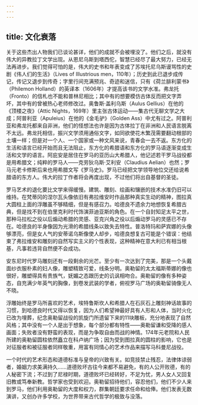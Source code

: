 ```yaml
---
---
---
```

title: 文化衰落
---




关于这些杰出人物我们已谈论甚详，他们的成就不会被埋没了。他们之后，就没有伟大的异教拉丁文学出现。从恩尼乌斯到塔西佗，智慧已经尽了最大努力，已经无法再进步。我们觉得可怕的是，伟大的史书和年表变成了苏埃托尼乌斯谩骂性的史剧《伟人们的生活》（Lives of Illustrious men，110年）；历史到此已退步成传记，传记又退步到传奇；字里行间充满预兆、奇迹和迷信，只有《荷兰腓利蒙书》（Philemon Holland）的英译本（1606年）才提高该书的文学水准。弗龙托（Fronto）的信札也不能和普林尼相比；其中有的想要模仿古体反而把文字弄坏，其中有的曾被热心老师修改过。奥鲁斯·盖利乌斯（Aulus Gellius）在他的《顶楼之夜》（Attic Nights，169年）里主张古体运动——集古代无聊文学之大成；阿普利亚（Apuleius）在他的《金毛驴》（Golden Ass）中尤有过之。阿普利亚和弗龙托都来自非洲，他们的怪想法也许是因为古体拉丁在非洲和人民语言脱离不太远。弗龙托相信，振兴文学须用通俗文字，如同欲使花木繁茂需要翻动根部的土壤一样；但是对一个人、一个国家或一种文风来说，青春会一去不返。东方化的生活和语言已经开始而且无法阻止，东方化的希腊语和东方化的罗马语逐渐变成生活和文学的语言。阿庇安是居住在罗马的亚历山大希腊人，他记述若干罗马战役都是用希腊文；纯粹的罗马人——克劳狄乌斯·艾利安（Claudius Aelian）也然；罗马元老卡修斯后来也用希腊文写《罗马史》。罗马已经把文学领导地位交还给说希腊语的东方人。伟大的拉丁作者将会再度出现，不过他们将出自基督的圣徒。

罗马艺术的退化要比文学来得缓慢。建筑、雕刻、绘画和镶嵌的技术水准仍旧可以维持。在梵蒂冈的涅尔瓦头像依旧有弗拉维安时作品那种真实生动的精神，图拉真大圆柱上面的浮雕虽不够精细，但是有感召力。哈德良不遗余力地想恢复希腊古典，但是找不到在伯里克利时代饰演菲迪亚斯的角色。在一个自封知足太平之世，那种马拉松之役以后煽动希腊的灵感、亚克兴角之役以后煽动罗马的灵感已不存在。哈德良的半身像因为光滑的希腊线条以致失去特性。普洛特玛和萨宾娜的头像够漂亮，但是女人气的安蒂诺乌斯像使人却步，哈德良想复古可能是个错误：他结束了弗拉维安和雕刻的自然写实主义的个性表现，这种精神在意大利已有相当根基，凡事若违背自然便不会成功。

安东尼时代罗马雕刻还有一段剩余的光芒。至少有一次达到了完美，那是一个头戴面纱衣服朴素的妇人像，雕塑精致可爱，线条分明。奥勒留的太太福斯蒂娜的像也很好，雕塑得具有贵族气，妩媚之态跟历史的讥讽相吻合。奥勒留的像有多种姿态，自充满少年英气的胸像，到卷发武装的学者，俯视罗马广场的奥勒留骑像无人不晓。

浮雕始终是罗马所喜欢的艺术，埃特鲁斯坎人和希腊人在石灰石上雕刻神话故事的习惯，到哈德良时代又得以恢复，因为人们希望神最好具有人形和人体，当时火化已改为埋葬，纪念奥勒留战役的凯旋门所遗留下来的11块雕板，充分地表现了自然风格；其中没有一个人是出于想象，每个部分都有特性——奥勒留谦和受降的感人画面；失败者没有野蛮的表现，而是为争取自由而战的神情。174年元老院和人民所建的奥勒留圆柱依然矗立在科卢纳广场；因为受到图拉真的圆柱的影响，它也是对征服者和被征服者同样敬重，用富有同情心的艺术作品来描写马科曼尼战役。

一个时代的艺术形态和道德标准与皇帝的兴致有关。如竞技禁止残忍，法律体谅弱者，婚姻力求美满持久……道德败坏古往今来都不易避免，有的人公开败德，有的人秘密下流；不过到了尼禄时期，道德败坏已经转好，不足为忧，男人女人又回复旧教或笃奉新教。哲学家也受到欢迎。奥勒留招待他们，容忍他们，他们不少人来到罗马，他们利用奥勒留的大度和权力，群集朝廷要求任命和给俸。他们发表无数演讲，又创办许多学校，为世界带来古代哲学的极致与没落。